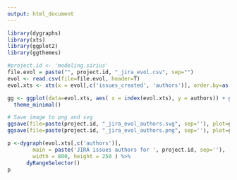 ```yaml
---
output: html_document
---
```


```r
library(dygraphs)
library(xts)
library(ggplot2)
library(ggthemes)

#project.id <- 'modeling.sirius'
file.evol = paste("", project.id, "_jira_evol.csv", sep="")
evol <- read.csv(file=file.evol, header=T)
evol.xts <- xts(x = evol[,c('issues_created', 'authors')], order.by=as.POSIXct(as.character(evol[,c('date')]), format="%Y-%m-%d"))

gg <- ggplot(data=evol.xts, aes( x = index(evol.xts), y = authors)) + geom_line()+
  theme_minimal()

# Save image to png and svg
ggsave(file=paste(project.id, "_jira_evol_authors.svg", sep=''), plot=gg, width=10, height=8)
ggsave(file=paste(project.id, "_jira_evol_authors.png", sep=''), plot=gg, width=10, height=8)

p <-dygraph(evol.xts[,c('authors')],
        main = paste('JIRA issues authors for ', project.id, sep=''),
        width = 800, height = 250 ) %>%
      dyRangeSelector()
p
```

